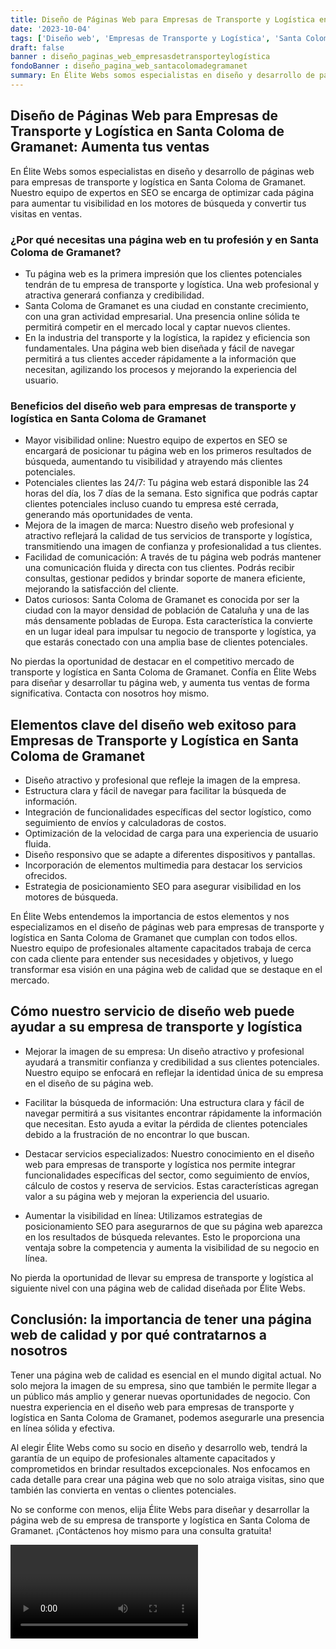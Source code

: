 ```yaml
---
title: Diseño de Páginas Web para Empresas de Transporte y Logística en Santa Coloma de Gramanet
date: '2023-10-04'
tags: ['Diseño web', 'Empresas de Transporte y Logística', 'Santa Coloma de Gramanet']
draft: false
banner : diseño_paginas_web_empresasdetransporteylogística
fondoBanner : diseño_pagina_web_santacolomadegramanet
summary: En Élite Webs somos especialistas en diseño y desarrollo de páginas web para empresas de transporte y logística en Santa Coloma de Gramanet. Nuestro equipo de expertos en SEO se encarga de optimizar cada página para aumentar tu visibilidad en los motores de búsqueda y convertir tus visitas en ventas.
---
```


## Diseño de Páginas Web para Empresas de Transporte y Logística en Santa Coloma de Gramanet: Aumenta tus ventas

En Élite Webs somos especialistas en diseño y desarrollo de páginas web para empresas de transporte y logística en Santa Coloma de Gramanet. Nuestro equipo de expertos en SEO se encarga de optimizar cada página para aumentar tu visibilidad en los motores de búsqueda y convertir tus visitas en ventas.

### ¿Por qué necesitas una página web en tu profesión y en Santa Coloma de Gramanet?

- Tu página web es la primera impresión que los clientes potenciales tendrán de tu empresa de transporte y logística. Una web profesional y atractiva generará confianza y credibilidad.
- Santa Coloma de Gramanet es una ciudad en constante crecimiento, con una gran actividad empresarial. Una presencia online sólida te permitirá competir en el mercado local y captar nuevos clientes.
- En la industria del transporte y la logística, la rapidez y eficiencia son fundamentales. Una página web bien diseñada y fácil de navegar permitirá a tus clientes acceder rápidamente a la información que necesitan, agilizando los procesos y mejorando la experiencia del usuario.

### Beneficios del diseño web para empresas de transporte y logística en Santa Coloma de Gramanet

- Mayor visibilidad online: Nuestro equipo de expertos en SEO se encargará de posicionar tu página web en los primeros resultados de búsqueda, aumentando tu visibilidad y atrayendo más clientes potenciales.
- Potenciales clientes las 24/7: Tu página web estará disponible las 24 horas del día, los 7 días de la semana. Esto significa que podrás captar clientes potenciales incluso cuando tu empresa esté cerrada, generando más oportunidades de venta.
- Mejora de la imagen de marca: Nuestro diseño web profesional y atractivo reflejará la calidad de tus servicios de transporte y logística, transmitiendo una imagen de confianza y profesionalidad a tus clientes.
- Facilidad de comunicación: A través de tu página web podrás mantener una comunicación fluida y directa con tus clientes. Podrás recibir consultas, gestionar pedidos y brindar soporte de manera eficiente, mejorando la satisfacción del cliente.
- Datos curiosos: Santa Coloma de Gramanet es conocida por ser la ciudad con la mayor densidad de población de Cataluña y una de las más densamente pobladas de Europa. Esta característica la convierte en un lugar ideal para impulsar tu negocio de transporte y logística, ya que estarás conectado con una amplia base de clientes potenciales.

No pierdas la oportunidad de destacar en el competitivo mercado de transporte y logística en Santa Coloma de Gramanet. Confía en Élite Webs para diseñar y desarrollar tu página web, y aumenta tus ventas de forma significativa. Contacta con nosotros hoy mismo.

<GifSeo />

<Cta />

## Elementos clave del diseño web exitoso para Empresas de Transporte y Logística en Santa Coloma de Gramanet

- Diseño atractivo y profesional que refleje la imagen de la empresa.
- Estructura clara y fácil de navegar para facilitar la búsqueda de información.
- Integración de funcionalidades específicas del sector logístico, como seguimiento de envíos y calculadoras de costos.
- Optimización de la velocidad de carga para una experiencia de usuario fluida.
- Diseño responsivo que se adapte a diferentes dispositivos y pantallas.
- Incorporación de elementos multimedia para destacar los servicios ofrecidos.
- Estrategia de posicionamiento SEO para asegurar visibilidad en los motores de búsqueda.

En Élite Webs entendemos la importancia de estos elementos y nos especializamos en el diseño de páginas web para empresas de transporte y logística en Santa Coloma de Gramanet que cumplan con todos ellos. Nuestro equipo de profesionales altamente capacitados trabaja de cerca con cada cliente para entender sus necesidades y objetivos, y luego transformar esa visión en una página web de calidad que se destaque en el mercado.

## Cómo nuestro servicio de diseño web puede ayudar a su empresa de transporte y logística

- Mejorar la imagen de su empresa: Un diseño atractivo y profesional ayudará a transmitir confianza y credibilidad a sus clientes potenciales. Nuestro equipo se enfocará en reflejar la identidad única de su empresa en el diseño de su página web.

- Facilitar la búsqueda de información: Una estructura clara y fácil de navegar permitirá a sus visitantes encontrar rápidamente la información que necesitan. Esto ayuda a evitar la pérdida de clientes potenciales debido a la frustración de no encontrar lo que buscan.

- Destacar servicios especializados: Nuestro conocimiento en el diseño web para empresas de transporte y logística nos permite integrar funcionalidades específicas del sector, como seguimiento de envíos, cálculo de costos y reserva de servicios. Estas características agregan valor a su página web y mejoran la experiencia del usuario.

- Aumentar la visibilidad en línea: Utilizamos estrategias de posicionamiento SEO para asegurarnos de que su página web aparezca en los resultados de búsqueda relevantes. Esto le proporciona una ventaja sobre la competencia y aumenta la visibilidad de su negocio en línea.

No pierda la oportunidad de llevar su empresa de transporte y logística al siguiente nivel con una página web de calidad diseñada por Élite Webs.

## Conclusión: la importancia de tener una página web de calidad y por qué contratarnos a nosotros

Tener una página web de calidad es esencial en el mundo digital actual. No solo mejora la imagen de su empresa, sino que también le permite llegar a un público más amplio y generar nuevas oportunidades de negocio. Con nuestra experiencia en el diseño web para empresas de transporte y logística en Santa Coloma de Gramanet, podemos asegurarle una presencia en línea sólida y efectiva.

Al elegir Élite Webs como su socio en diseño y desarrollo web, tendrá la garantía de un equipo de profesionales altamente capacitados y comprometidos en brindar resultados excepcionales. Nos enfocamos en cada detalle para crear una página web que no solo atraiga visitas, sino que también las convierta en ventas o clientes potenciales.

No se conforme con menos, elija Élite Webs para diseñar y desarrollar la página web de su empresa de transporte y logística en Santa Coloma de Gramanet. ¡Contáctenos hoy mismo para una consulta gratuita!

<Video />

<CtaBot job='Empresas de Transporte y Logística' city='Santa Coloma de Gramanet'/>

<Gmaps query='Santa Coloma de Gramanet+españa+maps' />
